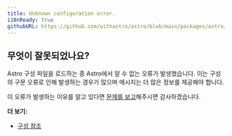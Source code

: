 ```yaml
---
title: Unknown configuration error.
i18nReady: true
githubURL: https://github.com/withastro/astro/blob/main/packages/astro/src/core/errors/errors-data.ts
---
```


## 무엇이 잘못되었나요?

Astro 구성 파일을 로드하는 중 Astro에서 알 수 없는 오류가 발생했습니다.
이는 구성의 구문 오류로 인해 발생하는 경우가 많으며 메시지는 더 많은 정보를 제공해야 합니다.

이 오류가 발생하는 이유를 알고 있다면 [문제를 보고](https://astro.build/issues/)해주시면 감사하겠습니다.

**더 보기:**

-  [구성 참조](/ko/reference/configuration-reference/)